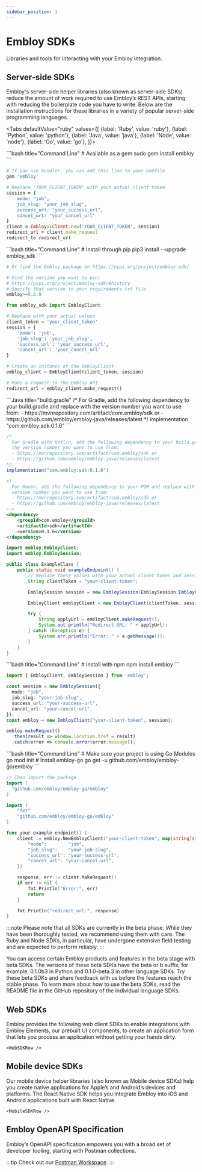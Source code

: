 ```yaml
---
sidebar_position: 1
---
```



# Embloy SDKs

Libraries and tools for interacting with your Embloy integration.

## Server-side SDKs

Embloy's server-side helper libraries (also known as server-side SDKs) reduce the amount of work required to use Embloy’s REST APIs, starting with reducing the boilerplate code you have to write. Below are the installation instructions for these libraries in a variety of popular server-side programming languages.

<Tabs
  defaultValue="ruby"
  values={[
    {label: 'Ruby', value: 'ruby'},
    {label: 'Python', value: 'python'},
    {label: 'Java', value: 'java'},
    {label: 'Node', value: 'node'},
    {label: 'Go', value: 'go'},
  ]}>

<TabItem value="ruby">
```bash title="Command Line"
# Available as a gem
sudo gem install embloy
```

```ruby title="Gemfile"
# If you use bundler, you can add this line to your Gemfile
gem 'embloy'
```

```ruby title="app/controllers/your-controller.rb"
# Replace 'YOUR_CLIENT_TOKEN' with your actual client token
session = {
    mode: "job",
    job_slug: "your_job_slug",
    success_url: "your_success_url",
    cancel_url: "your_cancel_url"
}
client = Embloy::Client.new('YOUR_CLIENT_TOKEN', session)
redirect_url = client.make_request
redirect_to redirect_url
```
</TabItem>

<TabItem value="python">
```bash title="Command Line"
# Install through pip
pip3 install --upgrade embloy_sdk
```
 
```bash title="PyPi"
# Or find the Embloy package on https://pypi.org/project/embloy-sdk/
```

```python title="requirements.txt"
# Find the version you want to pin:
# https://pypi.org/project/embloy-sdk/#history
# Specify that version in your requirements.txt file
embloy>=0.2.0
```

```python title="your-example-service.py"
from embloy_sdk import EmbloyClient

# Replace with your actual values
client_token = 'your_client_token'
session = {
    'mode': 'job',
    'job_slug': 'your_job_slug',
    'success_url': 'your_success_url',
    'cancel_url': 'your_cancel_url'
}

# Create an instance of the EmbloyClient
embloy_client = EmbloyClient(client_token, session)

# Make a request to the Embloy API
redirect_url = embloy_client.make_request()
```

</TabItem>

<TabItem value="java">
```Java title="build.gradle"
/*
  For Gradle, add the following dependency to your build.gradle and replace with
  the version number you want to use from:
  - https://mvnrepository.com/artifact/com.embloy/sdk or
  - https://github.com/embloy/embloy-java/releases/latest
*/
implementation "com.embloy:sdk:0.1.6"
```

```Java title="build.gradle.kts"
/*
  For Gradle with Kotlin, add the following dependency to your build.gradle.kts and replace with
  the version number you want to use from:
  - https://mvnrepository.com/artifact/com.embloy/sdk or
  - https://github.com/embloy/embloy-java/releases/latest
*/
implementation("com.embloy:sdk:0.1.6")
```

```XML title="pom.xml"
<!--
  For Maven, add the following dependency to your POM and replace with the
  version number you want to use from:
  - https://mvnrepository.com/artifact/com.embloy/sdk or
  - https://github.com/embloy/embloy-java/releases/latest
-->
<dependency>
    <groupId>com.embloy</groupId>
    <artifactId>sdk</artifactId>
    <version>0.1.6</version>
</dependency>
```

```Java title="your-example-controller.java"
import embloy.EmbloyClient;
import embloy.EmbloySession;

public class ExampleClass {
    public static void exampleEndpoint() {
        // Replace these values with your actual client token and session data
        String clientToken = "your-client-token";

        EmbloySession session = new EmbloySession(EmbloySession.EmbloyRequestMode.JOB_MODE, "your-job-slug", "your-success-url", "your-cancel-url");

        EmbloyClient embloyClient = new EmbloyClient(clientToken, session);

        try {
            String applyUrl = embloyClient.makeRequest();
            System.out.println("Redirect URL: " + applyUrl);
        } catch (Exception e) {
            System.err.println("Error: " + e.getMessage());
        }
    }
}
```

</TabItem>

<TabItem value="node">
```bash title="Command Line"
# Install with npm
npm install embloy
```

```Typescript title="your-example-service.ts"
import { EmbloyClient, EmbloySession } from 'embloy';

const session = new EmbloySession({
  mode: "job",
  job_slug: "your-job-slug",
  success_url: "your-success-url",
  cancel_url: "your-cancel-url",
});
const embloy = new EmbloyClient("your-client-token", session);

embloy.makeRequest()
  .then(result => window.location.href = result)
  .catch(error => console.error(error.message));
```
</TabItem>

<TabItem value="go">
```bash title="Command Line"
# Make sure your project is using Go Modules
go mod init
# Install embloy-go
go get -u github.com/embloy/embloy-go/embloy
```

```Go title="app.go"
// Then import the package
import (
  "github.com/embloy/embloy-go/embloy"
)
```

```go title="your-example-service.go"
import (
    "fmt"
    "github.com/embloy/embloy-go/embloy"
)

func your-example-endpoint() {
    client := embloy.NewEmbloyClient("your-client-token", map[string]string{
        "mode":        "job",
        "job_slug":    "your-job-slug",
        "success_url": "your-success-url",
        "cancel_url": "your-cancel-url",
    })

    response, err := client.MakeRequest()
    if err != nil {
        fmt.Println("Error:", err)
        return
    }

    fmt.Println("redirect_url:", response)
}
```
</TabItem>

</Tabs>

:::note
Please note that all SDKs are currently in the beta phase. While they have been thoroughly tested, we recommend using them with care. The Ruby and Node SDKs, in particular, have undergone extensive field testing and are expected to perform reliably.
:::

You can access certain Embloy products and features in the beta stage with beta SDKs. The versions of these beta SDKs have the beta or b suffix, for example, 0.1.0b3 in Python and 0.1.0-beta.3 in other language SDKs. Try these beta SDKs and share feedback with us before the features reach the stable phase. To learn more about how to use the beta SDKs, read the README file in the GitHub repository of the individual language SDKs.

## Web SDKs

Embloy provides the following web client SDKs to enable integrations with Embloy Elements, our prebuilt UI components, to create an application form that lets you process an application without getting your hands dirty.

```mdx-code-block
<WebSDKRow />
```

## Mobile device SDKs

Our mobile device helper libraries (also known as Mobile device SDKs) help you create native applications for Apple’s and Android’s devices and platforms. The React Native SDK helps you integrate Embloy into iOS and Android applications built with React Native.

```mdx-code-block
<MobileSDKRow />
```

## Embloy OpenAPI Specification

Embloy’s OpenAPI specification empowers you with a broad set of developer tooling, starting with Postman collections.

:::tip
Check out our [Postman Workspace](https://www.postman.com/embloy/workspace/embloy-workspace/collection/24977803-e44099dd-6647-4b78-bd7a-03293e47dee5).
:::